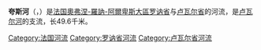 {{noteTA
|G1=法国地名
|G2=单位
}}
{{Infobox river
| name              = 夸斯河<br>Coise
| image             = Montrond-les-Bains (Loire, Fr) la Coise.JPG
| image_size        = 
| image_caption     = 流经[[蒙特龙莱班|蒙特龙莱班]]的夸斯河
| source1_location  = [[雅雷地区圣罗曼|雅雷地区圣罗曼]]
| mouth_location    = [[卢瓦尔河|卢瓦尔河]]
| mouth_coordinates = {{coord|45|38|35|N|4|13|32|E|display=inline,title}}
| progression       = {{RLoire}}
| subdivision_type1 = 国家
| subdivision_name1 = {{FR}}
| length            = {{convert|49.6|km|mi|abbr=on}}
| source1_elevation = 
| discharge1_avg    = {{convert|1.63|m3/s|cuft/s|abbr=on}}
| basin_size        = {{convert|350|km2|mi2|abbr=on}}
}}
'''夸斯河'''（{{lang-fr|Coise}}，{{IPA-fr|kwaz}}）是[[法国|法国]][[奧弗涅-羅訥-阿爾卑斯大區|奧弗涅-羅訥-阿爾卑斯大區]][[罗讷省|罗讷省]]与[[卢瓦尔省|卢瓦尔省]]的河流，是[[卢瓦尔河|卢瓦尔河]]的支流，长49.6千米。

[[Category:法国河流|Category:法国河流]]
[[Category:罗讷省河流|Category:罗讷省河流]]
[[Category:卢瓦尔省河流|Category:卢瓦尔省河流]]